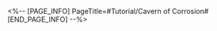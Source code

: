 <%-- [PAGE_INFO]
PageTitle=#Tutorial/Cavern of Corrosion#
[END_PAGE_INFO] --%>
{{Tutorial
|sort      = 510401
|title     = Cavern of Corrosion
|subtitle  = 
|type      = Adventure
|about     = 
|image1    = Tutorial Cavern of Corrosion 1.png{{subst:void|<!--$UPLOAD:<<SpriteOutput/TutorialPic/TutorialPage_510401.png>-<Tutorial Cavern of Corrosion 1.png>-<Tutorial Files>>-->}}
|text1     = A bite mark left by the Fragmentum when it corroded reality, leading to unknown places. {{Color|h|nobold=1|Cavern of Corrosion}} can be used to {{Color|h|nobold=1|acquire Relics}}. After activation, you can teleport to its location via {{Color|h|nobold=1|Navigation}}.
}}